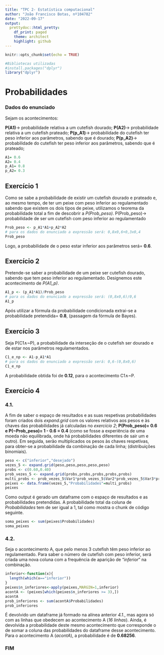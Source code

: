 ---
title: "TPC 2- Estatística computacional"
author: "João Francisco Botas, nº104782"
date: "2022-09-17"
output:
  prettydoc::html_pretty:
    df_print: paged
    theme: architect
    highlight: github
---

```{r setup, include=FALSE}
knitr::opts_chunk$set(echo = TRUE)
```

```{r, include=FALSE}
#Bibliotecas utilizadas
#install.packages("dplyr")
library("dplyr")
```

# Probabilidades

### Dados do enunciado


Sejam os acontecimentos:

**P(A1)**-> probabilidade relativa a um cutefish dourado; 
**P(A2)**-> probabilidade relativa a um cutefish prateado;
**P(p_A1)**-> probabilidade do cutefish ter peso inferior aos parâmetros, sabendo que é dourado;
**P(p_A2)**-> probabilidade do cutefish ter peso inferior aos parâmetros, sabendo que é prateado; 

```{r}
A1= 0.6
A2= 0.4
p_A1= 0.8
p_A2= 0.3
```

## Exercício 1

Como se sabe a probabilidade de existir um cutefish dourado e prateado e, ao mesmo tempo, de ter um peixe com peso inferior ao regulamentado sabendo que existem os dois tipos de peixe, utilizamos o teorema da probabilidade total a fim de descobrir a *P(Prob_peso)*.
P(Prob_peso)-> probabilidade de ser um cutefish com peso inferior ao regulamentado

```{r}
Prob_peso <- p_A1*A1+p_A2*A2
# para os dados do enunciado a expressão será: 0,8x0,6+0,3x0,4
Prob_peso
```

Logo, a probabilidade de o peso estar inferior aos parâmetros será= **0.6**.

## Exercício 2

Pretende-se saber a probabilidade de um peixe ser cutefish dourado, sabendo que tem peso inferior ao regulamentado. Designemos este acontecimento de *P(A1_p)*.

```{r}
A1_p <- (p_A1*A1)/Prob_peso
# para os dados do enunciado a expressão será: (0,8x0,6)/0,6
A1_p
```

Após utilizar a fórmula da probabilidade condicionada extrai-se a probabilidade pretendida= **0.8**, (passagem da fórmula de Bayes).

## Exercício 3

Seja P(C1∧~P), a probabilidade da interseção de o cutefish ser dourado e de estar nos parâmetros regulamentados.

```{r}
C1_e_np <- A1-p_A1*A1
# para os dados do enunciado a expressão será: 0,6-(0,8x0,6)
C1_e_np
```
A probabilidade obtida foi de **0.12**, para o acontecimento C1∧~P.

## Exercício 4

### 4.1.

A fim de saber o espaço de resultados e as suas respetivas probabilidades foram criados dois *expand.grid* com os valores relativos aos pesos e às chaves das probabilidades já calculadas no *exercício 2*; **P(Prob_peso)= 0.6 e P(~Prob_peso)= 1 - 0.6 = 0.4** (como se fosse a experiência de uma moeda não equilibrada, onde há probabilidades diferentes de sair um e outro). Em seguida, serão multiplicados os pesos às chaves respetivas, para obter-se a probabilidade da combinação de cada linha; (distribuições binomiais).

```{r}
peso <- c("inferior","desejado")
vezes_5 <- expand.grid(peso,peso,peso,peso,peso)
probs <- c(0.60,0.40)
prob_vezes_5 <- expand.grid(probs,probs,probs,probs,probs)
multi_probs <- prob_vezes_5$Var1*prob_vezes_5$Var2*prob_vezes_5$Var3*prob_vezes_5$Var4*prob_vezes_5$Var5
peixes <- data.frame(vezes_5,"Probabilidades"=multi_probs)
peixes
```

Como output é gerado um dataframe com o espaço de resultados e as probabilidades pretendidas.
A probabilidade total da coluna de *Probabilidades* tem de ser igual a 1, tal como mostra o chunk de código seguinte. 

```{r}
soma_peixes <- sum(peixes$Probabilidades)
soma_peixes
```

### 4.2.

Seja o acontecimento A, que pelo menos 3 cutefish têm peso inferior ao regulamentado.
Para saber o número de cutefish com peso inferior, será criada uma nova coluna com a frequência de aparição de "*inferior*" na combinação.

```{r}
inferior<-function(x){
  length(which(x=="inferior"))
}
peixes$n_inferiores<-apply(peixes,MARGIN=1,inferior)
acontA <- (peixes[which(peixes$n_inferiores >= 3),])
acontA
prob_inferiores <- sum(acontA$Probabilidades)
prob_inferiores
```

É devolvido um dataframe já formado na alínea anterior *4.1.*, mas agora só com as linhas que obedecem ao acontecimento A (*16 linhas*). Ainda, é devolvida a probabilidade deste mesmo acontecimento que corresponde o de somar a coluna das probabilidades do dataframe desse acontecimento. Para o acontecimento A (*acontA*), a probabilidade é de **0.68256**.


### FIM





